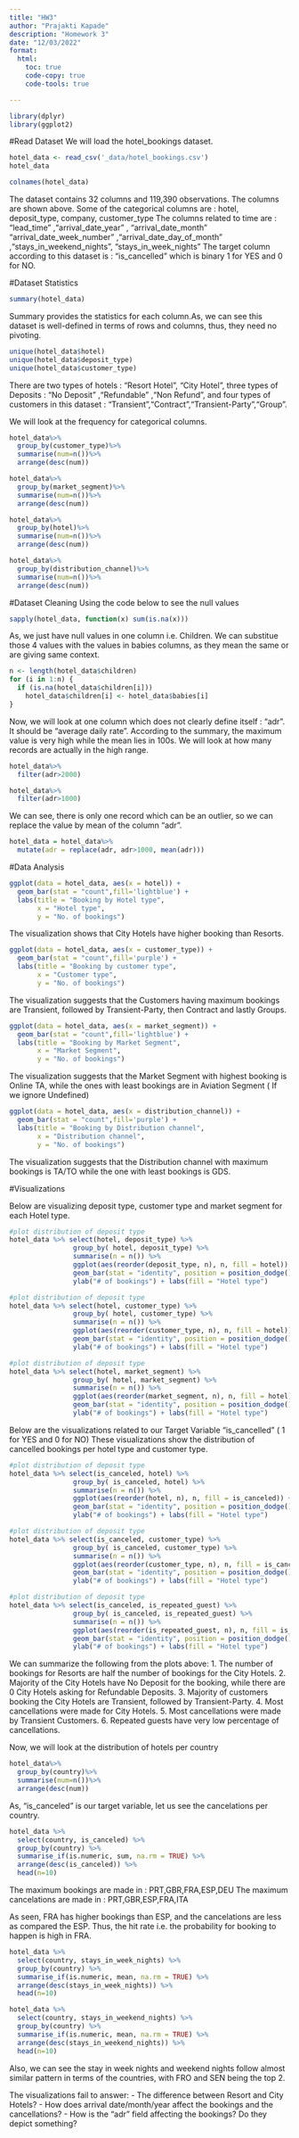 ```yaml
---
title: "HW3"
author: "Prajakti Kapade"
description: "Homework 3"
date: "12/03/2022"
format:
  html:
    toc: true
    code-copy: true
    code-tools: true

---
```


```r
library(dplyr) 
library(ggplot2)
```

#Read Dataset
We will load the hotel_bookings dataset.
```r
hotel_data <- read_csv('_data/hotel_bookings.csv')
hotel_data
```
```r
colnames(hotel_data)
```

The dataset contains 32 columns and 119,390 observations. The columns are shown above. 
Some of the categorical columns are : hotel, deposit_type, company, customer_type
The columns related to time are : "lead_time" ,"arrival_date_year" , "arrival_date_month"     "arrival_date_week_number" ,"arrival_date_day_of_month" ,"stays_in_weekend_nights", "stays_in_week_nights"
The target column according to this dataset is : "is_cancelled" which is binary 1 for YES and 0 for NO.

#Dataset Statistics
```r
summary(hotel_data)
```
Summary provides the statistics for each column.As, we can see this dataset is well-defined in terms of rows and columns, thus, they need no pivoting.

```r
unique(hotel_data$hotel)
unique(hotel_data$deposit_type)
unique(hotel_data$customer_type)
```
There are two types of hotels : "Resort Hotel", "City Hotel", three types of Deposits : "No Deposit" ,"Refundable" ,"Non Refund", and four types of customers in this dataset : "Transient","Contract","Transient-Party","Group".

We will look at the frequency for categorical columns.
```r
hotel_data%>%
  group_by(customer_type)%>%
  summarise(num=n())%>%
  arrange(desc(num))
```
```r
hotel_data%>%
  group_by(market_segment)%>%
  summarise(num=n())%>%
  arrange(desc(num))
```
```r
hotel_data%>%
  group_by(hotel)%>%
  summarise(num=n())%>%
  arrange(desc(num))
```


```r
hotel_data%>%
  group_by(distribution_channel)%>%
  summarise(num=n())%>%
  arrange(desc(num))
```

#Dataset Cleaning
Using the code below to see the null values
```r
sapply(hotel_data, function(x) sum(is.na(x)))
```

As, we just have null values in one column i.e. Children. We can substitue those 4 values with the values in babies columns, as they mean the same or are giving same context.
```r
n <- length(hotel_data$children)
for (i in 1:n) {
  if (is.na(hotel_data$children[i]))
    hotel_data$children[i] <- hotel_data$babies[i]
}
```

Now, we will look at one column which does not clearly define itself : "adr". It should be "average daily rate". According to the summary, the maximum value is very high while the mean lies in 100s. We will look at how many records are actually in the high range.
```r
hotel_data%>%
  filter(adr>2000)
```
```r
hotel_data%>%
  filter(adr>1000)
```
We can see, there is only one record which can be an outlier, so we can replace the value by mean of the column "adr".

```r
hotel_data = hotel_data%>%
  mutate(adr = replace(adr, adr>1000, mean(adr)))
```

#Data Analysis

```r
ggplot(data = hotel_data, aes(x = hotel)) +
  geom_bar(stat = "count",fill='lightblue') +
  labs(title = "Booking by Hotel type",
       x = "Hotel type",
       y = "No. of bookings") 
```
The visualization shows that City Hotels have higher booking than Resorts.

```r
ggplot(data = hotel_data, aes(x = customer_type)) +
  geom_bar(stat = "count",fill='purple') +
  labs(title = "Booking by customer type",
       x = "Customer type",
       y = "No. of bookings") 
```
The visualization suggests that the Customers having maximum bookings are Transient, followed by Transient-Party, then Contract and lastly Groups.

```r
ggplot(data = hotel_data, aes(x = market_segment)) +
  geom_bar(stat = "count",fill='lightblue') +
  labs(title = "Booking by Market Segment",
       x = "Market Segment",
       y = "No. of bookings") 
```
The visualization suggests that the Market Segment with highest booking is Online TA, while the ones with least bookings are in Aviation Segment ( If we ignore Undefined)

```r
ggplot(data = hotel_data, aes(x = distribution_channel)) +
  geom_bar(stat = "count",fill='purple') +
  labs(title = "Booking by Distribution channel",
       x = "Distribution channel",
       y = "No. of bookings") 
```
The visualization suggests that the Distribution channel with maximum bookings is TA/TO while the one with least bookings is GDS.

#Visualizations

Below are visualizing deposit type, customer type and market segment for each Hotel type.
```r
#plot distribution of deposit type
hotel_data %>% select(hotel, deposit_type) %>% 
                group_by( hotel, deposit_type) %>% 
                summarise(n = n()) %>% 
                ggplot(aes(reorder(deposit_type, n), n, fill = hotel)) + 
                geom_bar(stat = "identity", position = position_dodge()) + xlab("") + 
                ylab("# of bookings") + labs(fill = "Hotel type") 
```

```r
#plot distribution of deposit type
hotel_data %>% select(hotel, customer_type) %>% 
                group_by( hotel, customer_type) %>% 
                summarise(n = n()) %>% 
                ggplot(aes(reorder(customer_type, n), n, fill = hotel)) + 
                geom_bar(stat = "identity", position = position_dodge()) + xlab("") + 
                ylab("# of bookings") + labs(fill = "Hotel type") 
```
```r
#plot distribution of deposit type
hotel_data %>% select(hotel, market_segment) %>% 
                group_by( hotel, market_segment) %>% 
                summarise(n = n()) %>% 
                ggplot(aes(reorder(market_segment, n), n, fill = hotel)) + 
                geom_bar(stat = "identity", position = position_dodge()) + xlab("") + 
                ylab("# of bookings") + labs(fill = "Hotel type") 
```
Below are the visualizations related to our Target Variable "is_cancelled" ( 1 for YES and 0 for NO)
These visualizations show the distribution of cancelled bookings per hotel type and customer type.
```r
#plot distribution of deposit type
hotel_data %>% select(is_canceled, hotel) %>% 
                group_by( is_canceled, hotel) %>% 
                summarise(n = n()) %>% 
                ggplot(aes(reorder(hotel, n), n, fill = is_canceled)) + 
                geom_bar(stat = "identity", position = position_dodge()) + xlab("") + 
                ylab("# of bookings") + labs(fill = "Hotel type") 
```
 
```r
#plot distribution of deposit type
hotel_data %>% select(is_canceled, customer_type) %>% 
                group_by( is_canceled, customer_type) %>% 
                summarise(n = n()) %>% 
                ggplot(aes(reorder(customer_type, n), n, fill = is_canceled)) + 
                geom_bar(stat = "identity", position = position_dodge()) + xlab("") + 
                ylab("# of bookings") + labs(fill = "Hotel type") 
```
```r
#plot distribution of deposit type
hotel_data %>% select(is_canceled, is_repeated_guest) %>% 
                group_by( is_canceled, is_repeated_guest) %>% 
                summarise(n = n()) %>% 
                ggplot(aes(reorder(is_repeated_guest, n), n, fill = is_canceled)) + 
                geom_bar(stat = "identity", position = position_dodge()) + xlab("") + 
                ylab("# of bookings") + labs(fill = "Hotel type") 
```

We can summarize the following from the plots above:
1. The number of bookings for Resorts are half the number of bookings for the City Hotels.
2. Majority of the City Hotels have No Deposit for the booking, while there are 0 City Hotels asking for Refundable Deposits.
3. Majority of customers booking the City Hotels are Transient, followed by Transient-Party.
4. Most cancellations were made for City Hotels.
5. Most cancellations were made by Transient Customers.
6. Repeated guests have very low percentage of cancellations.


Now, we will look at the distribution of hotels per country
```r
hotel_data%>%
  group_by(country)%>%
  summarise(num=n())%>%
  arrange(desc(num))
```

As, "is_canceled" is our target variable, let us see the cancelations per country.
```r
hotel_data %>% 
  select(country, is_canceled) %>% 
  group_by(country) %>% 
  summarise_if(is.numeric, sum, na.rm = TRUE) %>% 
  arrange(desc(is_canceled)) %>% 
  head(n=10)
```

The maximum bookings are made in : PRT,GBR,FRA,ESP,DEU
The maximum cancelations are made in : PRT,GBR,ESP,FRA,ITA

As seen, FRA has higher bookings than ESP, and the cancelations are less as compared the ESP. Thus, the hit rate i.e. the probability for booking to happen is high in FRA.

```r
hotel_data %>% 
  select(country, stays_in_week_nights) %>% 
  group_by(country) %>% 
  summarise_if(is.numeric, mean, na.rm = TRUE) %>% 
  arrange(desc(stays_in_week_nights)) %>% 
  head(n=10)
```

```r
hotel_data %>% 
  select(country, stays_in_weekend_nights) %>% 
  group_by(country) %>% 
  summarise_if(is.numeric, mean, na.rm = TRUE) %>% 
  arrange(desc(stays_in_weekend_nights)) %>% 
  head(n=10)
```
Also, we can see the stay in week nights and weekend nights follow almost similar pattern in terms of the countries, with FRO and SEN being the top 2.

The visualizations fail to answer:
- The difference between Resort and City Hotels?
- How does arrival date/month/year affect the bookings and the cancellations?
- How is the "adr" field affecting the bookings? Do they depict something?



